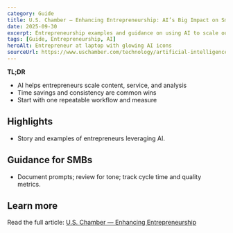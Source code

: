 ```yaml
---
category: Guide
title: U.S. Chamber — Enhancing Entrepreneurship: AI’s Big Impact on Small Business
date: 2025-09-30
excerpt: Entrepreneurship examples and guidance on using AI to scale output and reach.
tags: [Guide, Entrepreneurship, AI]
heroAlt: Entrepreneur at laptop with glowing AI icons
sourceUrl: https://www.uschamber.com/technology/artificial-intelligence/enhancing-entrepreneurship-ais-big-impact-on-small-business
---
```


**TL;DR**

- AI helps entrepreneurs scale content, service, and analysis
- Time savings and consistency are common wins
- Start with one repeatable workflow and measure

## Highlights

- Story and examples of entrepreneurs leveraging AI.

## Guidance for SMBs

- Document prompts; review for tone; track cycle time and quality metrics.

## Learn more

Read the full article: <a href="https://www.uschamber.com/technology/artificial-intelligence/enhancing-entrepreneurship-ais-big-impact-on-small-business" target="_blank" rel="noopener noreferrer">U.S. Chamber — Enhancing Entrepreneurship</a>
